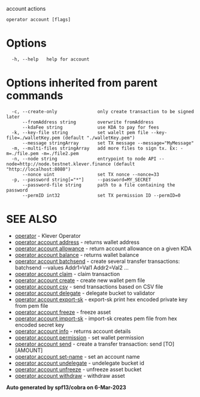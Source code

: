 account actions

```undefined
operator account [flags]
```

# Options

```undefined
  -h, --help   help for account
```

# Options inherited from parent commands

```undefined
  -c, --create-only               only create transaction to be signed later
      --fromAddress string        overwrite fromAddress
      --kdaFee string             use KDA to pay for fees
  -k, --key-file string           set walelt pem file --key-file=./walletKey.pem (default "./walletKey.pem")
      --message stringArray       set TX message --message="MyMessage"
  -m, --multi-files stringArray   add more files to sign tx. Ex: -m=./file.pem -m=./file2.pem
  -n, --node string               entrypoint to node API --node=http://node.testnet.klever.finance (default "http://localhost:8080")
      --nonce uint                set TX nonce --nonce=33
  -p, --password string[="*"]     --password=MY_SECRET
      --password-file string      path to a file containing the password
      --permID int32              set TX permission ID --permID=0
```

# SEE ALSO

- [operator](undefined) - Klever Operator
- [operator account address](undefined) - returns wallet address
- [operator account allowance](undefined) - return account allowance on a given KDA
- [operator account balance](undefined) - returns wallet balance
- [operator account batchsend](undefined) - create several transfer transactions: batchsend --values Addr1=Val1 Addr2=Val2 ...
- [operator account claim](undefined) - claim transaction
- [operator account create](undefined) - create new wallet pem file
- [operator account csv](undefined) - send transactions based on CSV file
- [operator account delegate](undefined) - delegate bucket to validator
- [operator account export-sk](undefined) - export-sk print hex encoded private key from pem file
- [operator account freeze](undefined) - freeze asset
- [operator account import-sk](undefined) - import-sk creates pem file from hex encoded secret key
- [operator account info](undefined) - returns account details
- [operator account permission](undefined) - set wallet permission
- [operator account send](undefined) - create a transfer transaction: send [TO] [AMOUNT]
- [operator account set-name](undefined) - set an account name
- [operator account undelegate](undefined) - undelegate bucket id
- [operator account unfreeze](undefined) - unfreeze asset bucket
- [operator account withdraw](undefined) - withdraw asset

**Auto generated by spf13/cobra on 6-Mar-2023**

